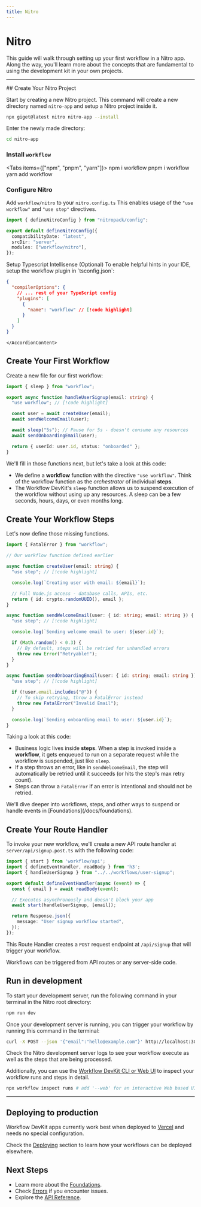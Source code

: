 ```yaml
---
title: Nitro
---
```


# Nitro

This guide will walk through setting up your first workflow in a Nitro app. Along the way, you'll learn more about the concepts that are fundamental to using the development kit in your own projects.

---

<Steps>

<Step>
## Create Your Nitro Project

Start by creating a new Nitro project. This command will create a new directory named `nitro-app` and setup a Nitro project inside it.

```bash
npx giget@latest nitro nitro-app --install
```

Enter the newly made directory:

```bash
cd nitro-app
```

### Install `workflow`

<Tabs items={["npm", "pnpm", "yarn"]}>
  <Tab value="npm">
    <CodeBlock>npm i workflow</CodeBlock>
  </Tab>
  <Tab value="pnpm">
    <CodeBlock>pnpm i workflow</CodeBlock>
  </Tab>
  <Tab value="yarn">
    <CodeBlock>yarn add workflow</CodeBlock>
  </Tab>
</Tabs>

### Configure Nitro

Add `workflow/nitro` to your `nitro.config.ts` This enables usage of the `"use workflow"` and `"use step"` directives.

```typescript title="nitro.config.ts" lineNumbers
import { defineNitroConfig } from "nitropack/config";

export default defineNitroConfig({
  compatibilityDate: "latest",
  srcDir: "server",
  modules: ["workflow/nitro"],
});
```

<Accordion type="single" collapsible>
  <AccordionItem value="typescript-intellisense" className="[&_h3]:my-0">
    <AccordionTrigger className="[&_p]:my-0 text-lg [&_p]:text-foreground">
      Setup Typescript Intellisense (Optional)
    </AccordionTrigger>
    <AccordionContent className="[&_p]:my-2">
To enable helpful hints in your IDE, setup the workflow plugin in `tsconfig.json`:

```json title="tsconfig.json" lineNumbers
{
  "compilerOptions": {
    // ... rest of your TypeScript config
    "plugins": [
      {
        "name": "workflow" // [!code highlight]
      }
    ]
  }
}
```

    </AccordionContent>

  </AccordionItem>
</Accordion>

</Step>

<Step>

## Create Your First Workflow

Create a new file for our first workflow:

```typescript title="workflows/user-signup.ts" lineNumbers
import { sleep } from "workflow";

export async function handleUserSignup(email: string) {
  "use workflow"; // [!code highlight]

  const user = await createUser(email);
  await sendWelcomeEmail(user);

  await sleep("5s"); // Pause for 5s - doesn't consume any resources
  await sendOnboardingEmail(user);

  return { userId: user.id, status: "onboarded" };
}
```

We'll fill in those functions next, but let's take a look at this code:

- We define a **workflow** function with the directive `"use workflow"`. Think of the workflow function as the _orchestrator_ of individual **steps**.
- The Workflow DevKit's `sleep` function allows us to suspend execution of the workflow without using up any resources. A sleep can be a few seconds, hours, days, or even months long.

## Create Your Workflow Steps

Let's now define those missing functions.

```typescript title="workflows/user-signup.ts" lineNumbers
import { FatalError } from "workflow";

// Our workflow function defined earlier

async function createUser(email: string) {
  "use step"; // [!code highlight]

  console.log(`Creating user with email: ${email}`);

  // Full Node.js access - database calls, APIs, etc.
  return { id: crypto.randomUUID(), email };
}

async function sendWelcomeEmail(user: { id: string; email: string }) {
  "use step"; // [!code highlight]

  console.log(`Sending welcome email to user: ${user.id}`);

  if (Math.random() < 0.3) {
    // By default, steps will be retried for unhandled errors
    throw new Error("Retryable!");
  }
}

async function sendOnboardingEmail(user: { id: string; email: string }) {
  "use step"; // [!code highlight]

  if (!user.email.includes("@")) {
    // To skip retrying, throw a FatalError instead
    throw new FatalError("Invalid Email");
  }

  console.log(`Sending onboarding email to user: ${user.id}`);
}
```

Taking a look at this code:

- Business logic lives inside **steps**. When a step is invoked inside a **workflow**, it gets enqueued to run on a separate request while the workflow is suspended, just like `sleep`.
- If a step throws an error, like in `sendWelcomeEmail`, the step will automatically be retried until it succeeds (or hits the step's max retry count).
- Steps can throw a `FatalError` if an error is intentional and should not be retried.

<Callout>
  We'll dive deeper into workflows, steps, and other ways to suspend or handle
  events in [Foundations](/docs/foundations).
</Callout>

</Step>

<Step>

## Create Your Route Handler

To invoke your new workflow, we'll create a new API route handler at `server/api/signup.post.ts` with the following code:

```typescript title="server/api/signup.post.ts"
import { start } from 'workflow/api';
import { defineEventHandler, readBody } from 'h3';
import { handleUserSignup } from "../../workflows/user-signup";

export default defineEventHandler(async (event) => {
  const { email } = await readBody(event);

  // Executes asynchronously and doesn't block your app
  await start(handleUserSignup, [email]);

  return Response.json({
    message: "User signup workflow started",
  });
});
```

This Route Handler creates a `POST` request endpoint at `/api/signup` that will trigger your workflow.

<Callout>
  Workflows can be triggered from API routes or any server-side
  code.
</Callout>

</Step>

<Step>

## Run in development

To start your development server, run the following command in your terminal in the Nitro root directory:

```bash
npm run dev
```

Once your development server is running, you can trigger your workflow by running this command in the terminal:

```bash
curl -X POST --json '{"email":"hello@example.com"}' http://localhost:3000/api/signup
```

Check the Nitro development server logs to see your workflow execute as well as the steps that are being processed.

Additionally, you can use the [Workflow DevKit CLI or Web UI](/docs/observability) to inspect your workflow runs and steps in detail.

```bash
npx workflow inspect runs # add '--web' for an interactive Web based UI
```

</Step>

</Steps>

---

## Deploying to production

Workflow DevKit apps currently work best when deployed to [Vercel](https://vercel.com/home) and needs no special configuration.

Check the [Deploying](/docs/deploying) section to learn how your workflows can be deployed elsewhere.

## Next Steps

- Learn more about the [Foundations](/docs/foundations).
- Check [Errors](/docs/errors) if you encounter issues.
- Explore the [API Reference](/docs/api-reference).
